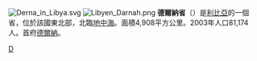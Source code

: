 {{Multiple issues|
{{unreferenced|time=2010-12-25T15:37:39+00:00}}
{{Expand language|1=en|time=2022-01-27T03:30:08+00:00}}
}}
[[File:Derna_in_Libya.svg|thumb]]
[[File:Libyen_Darnah.png|thumb]]
'''德爾納省'''（{{lang-ar|درنة|}}）是[[利比亞|利比亞]]的一個省，位於該國東北部，北臨[[地中海|地中海]]。面積4,908平方公里。2003年人口81,174人。首府[[德爾納|德爾納]]。

{{Libya}}
{{Libya-geo-stub}}
[[Category:利比亚省份|D]]